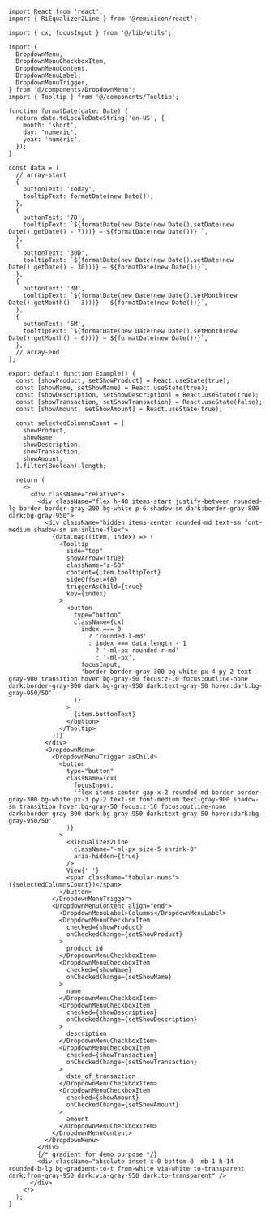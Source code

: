 ````tsx
import React from 'react';
import { RiEqualizer2Line } from '@remixicon/react';

import { cx, focusInput } from '@/lib/utils';

import {
  DropdownMenu,
  DropdownMenuCheckboxItem,
  DropdownMenuContent,
  DropdownMenuLabel,
  DropdownMenuTrigger,
} from '@/components/DropdownMenu';
import { Tooltip } from '@/components/Tooltip';

function formatDate(date: Date) {
  return date.toLocaleDateString('en-US', {
    month: 'short',
    day: 'numeric',
    year: 'numeric',
  });
}

const data = [
  // array-start
  {
    buttonText: 'Today',
    tooltipText: formatDate(new Date()),
  },
  {
    buttonText: '7D',
    tooltipText: `${formatDate(new Date(new Date().setDate(new Date().getDate() - 7)))} – ${formatDate(new Date())} `,
  },
  {
    buttonText: '30D',
    tooltipText: `${formatDate(new Date(new Date().setDate(new Date().getDate() - 30)))} – ${formatDate(new Date())}`,
  },
  {
    buttonText: '3M',
    tooltipText: `${formatDate(new Date(new Date().setMonth(new Date().getMonth() - 3)))} – ${formatDate(new Date())}`,
  },
  {
    buttonText: '6M',
    tooltipText: `${formatDate(new Date(new Date().setMonth(new Date().getMonth() - 6)))} – ${formatDate(new Date())}`,
  },
  // array-end
];

export default function Example() {
  const [showProduct, setShowProduct] = React.useState(true);
  const [showName, setShowName] = React.useState(true);
  const [showDescription, setShowDescription] = React.useState(true);
  const [showTransaction, setShowTransaction] = React.useState(false);
  const [showAmount, setShowAmount] = React.useState(true);

  const selectedColumnsCount = [
    showProduct,
    showName,
    showDescription,
    showTransaction,
    showAmount,
  ].filter(Boolean).length;

  return (
    <>
      <div className="relative">
        <div className="flex h-48 items-start justify-between rounded-lg border border-gray-200 bg-white p-6 shadow-sm dark:border-gray-800 dark:bg-gray-950">
          <div className="hidden items-center rounded-md text-sm font-medium shadow-sm sm:inline-flex">
            {data.map((item, index) => (
              <Tooltip
                side="top"
                showArrow={true}
                className="z-50"
                content={item.tooltipText}
                sideOffset={8}
                triggerAsChild={true}
                key={index}
              >
                <button
                  type="button"
                  className={cx(
                    index === 0
                      ? 'rounded-l-md'
                      : index === data.length - 1
                        ? '-ml-px rounded-r-md'
                        : '-ml-px',
                    focusInput,
                    'border border-gray-300 bg-white px-4 py-2 text-gray-900 transition hover:bg-gray-50 focus:z-10 focus:outline-none dark:border-gray-800 dark:bg-gray-950 dark:text-gray-50 hover:dark:bg-gray-950/50',
                  )}
                >
                  {item.buttonText}
                </button>
              </Tooltip>
            ))}
          </div>
          <DropdownMenu>
            <DropdownMenuTrigger asChild>
              <button
                type="button"
                className={cx(
                  focusInput,
                  'flex items-center gap-x-2 rounded-md border border-gray-300 bg-white px-3 py-2 text-sm font-medium text-gray-900 shadow-sm transition hover:bg-gray-50 focus:z-10 focus:outline-none dark:border-gray-800 dark:bg-gray-950 dark:text-gray-50 hover:dark:bg-gray-950/50',
                )}
              >
                <RiEqualizer2Line
                  className="-ml-px size-5 shrink-0"
                  aria-hidden={true}
                />
                View{' '}
                <span className="tabular-nums">({selectedColumnsCount})</span>
              </button>
            </DropdownMenuTrigger>
            <DropdownMenuContent align="end">
              <DropdownMenuLabel>Columns</DropdownMenuLabel>
              <DropdownMenuCheckboxItem
                checked={showProduct}
                onCheckedChange={setShowProduct}
              >
                product_id
              </DropdownMenuCheckboxItem>
              <DropdownMenuCheckboxItem
                checked={showName}
                onCheckedChange={setShowName}
              >
                name
              </DropdownMenuCheckboxItem>
              <DropdownMenuCheckboxItem
                checked={showDescription}
                onCheckedChange={setShowDescription}
              >
                description
              </DropdownMenuCheckboxItem>
              <DropdownMenuCheckboxItem
                checked={showTransaction}
                onCheckedChange={setShowTransaction}
              >
                date_of_transaction
              </DropdownMenuCheckboxItem>
              <DropdownMenuCheckboxItem
                checked={showAmount}
                onCheckedChange={setShowAmount}
              >
                amount
              </DropdownMenuCheckboxItem>
            </DropdownMenuContent>
          </DropdownMenu>
        </div>
        {/* gradient for demo purpose */}
        <div className="absolute inset-x-0 bottom-0 -mb-1 h-14 rounded-b-lg bg-gradient-to-t from-white via-white to-transparent dark:from-gray-950 dark:via-gray-950 dark:to-transparent" />
      </div>
    </>
  );
}

````